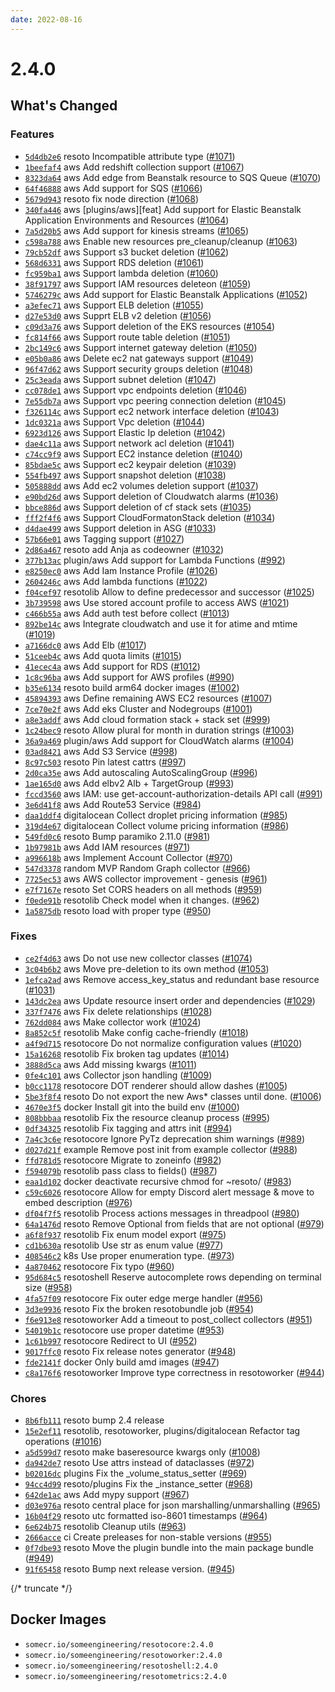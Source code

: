 ```yaml
---
date: 2022-08-16
---
```


# 2.4.0

## What's Changed

### Features

- [`5d4db2e6`](https://github.com/someengineering/resoto/commit/5d4db2e6) <span class="badge badge--secondary">resoto</span> Incompatible attribute type ([#1071](https://github.com/someengineering/resoto/pull/1071))
- [`1beefaf4`](https://github.com/someengineering/resoto/commit/1beefaf4) <span class="badge badge--secondary">aws</span> Add redshift collection support ([#1067](https://github.com/someengineering/resoto/pull/1067))
- [`8323da64`](https://github.com/someengineering/resoto/commit/8323da64) <span class="badge badge--secondary">aws</span> Add edge from Beanstalk resource to SQS Queue ([#1070](https://github.com/someengineering/resoto/pull/1070))
- [`64f46888`](https://github.com/someengineering/resoto/commit/64f46888) <span class="badge badge--secondary">aws</span> Add support for SQS ([#1066](https://github.com/someengineering/resoto/pull/1066))
- [`5679d943`](https://github.com/someengineering/resoto/commit/5679d943) <span class="badge badge--secondary">resoto</span> fix node direction ([#1068](https://github.com/someengineering/resoto/pull/1068))
- [`340fa446`](https://github.com/someengineering/resoto/commit/340fa446) <span class="badge badge--secondary">aws</span> [plugins/aws][feat] Add support for Elastic Beanstalk Application Environments and Resources ([#1064](https://github.com/someengineering/resoto/pull/1064))
- [`7a5d20b5`](https://github.com/someengineering/resoto/commit/7a5d20b5) <span class="badge badge--secondary">aws</span> Add support for kinesis streams ([#1065](https://github.com/someengineering/resoto/pull/1065))
- [`c598a788`](https://github.com/someengineering/resoto/commit/c598a788) <span class="badge badge--secondary">aws</span> Enable new resources pre_cleanup/cleanup ([#1063](https://github.com/someengineering/resoto/pull/1063))
- [`79cb52df`](https://github.com/someengineering/resoto/commit/79cb52df) <span class="badge badge--secondary">aws</span> Support s3 bucket deletion ([#1062](https://github.com/someengineering/resoto/pull/1062))
- [`568d6331`](https://github.com/someengineering/resoto/commit/568d6331) <span class="badge badge--secondary">aws</span> Support RDS deletion ([#1061](https://github.com/someengineering/resoto/pull/1061))
- [`fc959ba1`](https://github.com/someengineering/resoto/commit/fc959ba1) <span class="badge badge--secondary">aws</span> Support lambda deletion ([#1060](https://github.com/someengineering/resoto/pull/1060))
- [`38f91797`](https://github.com/someengineering/resoto/commit/38f91797) <span class="badge badge--secondary">aws</span> Support IAM resources deleteon ([#1059](https://github.com/someengineering/resoto/pull/1059))
- [`5746279c`](https://github.com/someengineering/resoto/commit/5746279c) <span class="badge badge--secondary">aws</span> Add support for Elastic Beanstalk Applications ([#1052](https://github.com/someengineering/resoto/pull/1052))
- [`a3efec71`](https://github.com/someengineering/resoto/commit/a3efec71) <span class="badge badge--secondary">aws</span> Support ELB deletion ([#1055](https://github.com/someengineering/resoto/pull/1055))
- [`d27e53d0`](https://github.com/someengineering/resoto/commit/d27e53d0) <span class="badge badge--secondary">aws</span> Supprt ELB v2 deletion ([#1056](https://github.com/someengineering/resoto/pull/1056))
- [`c09d3a76`](https://github.com/someengineering/resoto/commit/c09d3a76) <span class="badge badge--secondary">aws</span> Support deletion of the EKS resources ([#1054](https://github.com/someengineering/resoto/pull/1054))
- [`fc814f66`](https://github.com/someengineering/resoto/commit/fc814f66) <span class="badge badge--secondary">aws</span> Support route table deletion ([#1051](https://github.com/someengineering/resoto/pull/1051))
- [`2bc149c6`](https://github.com/someengineering/resoto/commit/2bc149c6) <span class="badge badge--secondary">aws</span> Support internet gateway deletion ([#1050](https://github.com/someengineering/resoto/pull/1050))
- [`e05b0a86`](https://github.com/someengineering/resoto/commit/e05b0a86) <span class="badge badge--secondary">aws</span> Delete ec2 nat gateways support ([#1049](https://github.com/someengineering/resoto/pull/1049))
- [`96f47d62`](https://github.com/someengineering/resoto/commit/96f47d62) <span class="badge badge--secondary">aws</span> Support security groups deletion ([#1048](https://github.com/someengineering/resoto/pull/1048))
- [`25c3eada`](https://github.com/someengineering/resoto/commit/25c3eada) <span class="badge badge--secondary">aws</span> Support subnet deletion ([#1047](https://github.com/someengineering/resoto/pull/1047))
- [`cc078de1`](https://github.com/someengineering/resoto/commit/cc078de1) <span class="badge badge--secondary">aws</span> Support vpc endpoints deletion ([#1046](https://github.com/someengineering/resoto/pull/1046))
- [`7e55db7a`](https://github.com/someengineering/resoto/commit/7e55db7a) <span class="badge badge--secondary">aws</span> Support vpc peering connection deletion ([#1045](https://github.com/someengineering/resoto/pull/1045))
- [`f326114c`](https://github.com/someengineering/resoto/commit/f326114c) <span class="badge badge--secondary">aws</span> Support ec2 network interface deletion ([#1043](https://github.com/someengineering/resoto/pull/1043))
- [`1dc0321a`](https://github.com/someengineering/resoto/commit/1dc0321a) <span class="badge badge--secondary">aws</span> Support Vpc deletion ([#1044](https://github.com/someengineering/resoto/pull/1044))
- [`6923d126`](https://github.com/someengineering/resoto/commit/6923d126) <span class="badge badge--secondary">aws</span> Support Elastic Ip deletion ([#1042](https://github.com/someengineering/resoto/pull/1042))
- [`dae4c11a`](https://github.com/someengineering/resoto/commit/dae4c11a) <span class="badge badge--secondary">aws</span> Support network acl deletion ([#1041](https://github.com/someengineering/resoto/pull/1041))
- [`c74cc9f9`](https://github.com/someengineering/resoto/commit/c74cc9f9) <span class="badge badge--secondary">aws</span> Support EC2 instance deletion ([#1040](https://github.com/someengineering/resoto/pull/1040))
- [`85bdae5c`](https://github.com/someengineering/resoto/commit/85bdae5c) <span class="badge badge--secondary">aws</span> Support ec2 keypair deletion ([#1039](https://github.com/someengineering/resoto/pull/1039))
- [`554fb497`](https://github.com/someengineering/resoto/commit/554fb497) <span class="badge badge--secondary">aws</span> Support snapshot deletion ([#1038](https://github.com/someengineering/resoto/pull/1038))
- [`505888dd`](https://github.com/someengineering/resoto/commit/505888dd) <span class="badge badge--secondary">aws</span> Add ec2 volumes deletion support ([#1037](https://github.com/someengineering/resoto/pull/1037))
- [`e90bd26d`](https://github.com/someengineering/resoto/commit/e90bd26d) <span class="badge badge--secondary">aws</span> Support deletion of Cloudwatch alarms ([#1036](https://github.com/someengineering/resoto/pull/1036))
- [`bbce886d`](https://github.com/someengineering/resoto/commit/bbce886d) <span class="badge badge--secondary">aws</span> Support deletion of cf stack sets ([#1035](https://github.com/someengineering/resoto/pull/1035))
- [`fff2f4f6`](https://github.com/someengineering/resoto/commit/fff2f4f6) <span class="badge badge--secondary">aws</span> Support CloudFormatonStack deletion ([#1034](https://github.com/someengineering/resoto/pull/1034))
- [`d4dae499`](https://github.com/someengineering/resoto/commit/d4dae499) <span class="badge badge--secondary">aws</span> Support deletion in ASG ([#1033](https://github.com/someengineering/resoto/pull/1033))
- [`57b66e01`](https://github.com/someengineering/resoto/commit/57b66e01) <span class="badge badge--secondary">aws</span> Tagging support ([#1027](https://github.com/someengineering/resoto/pull/1027))
- [`2d86a467`](https://github.com/someengineering/resoto/commit/2d86a467) <span class="badge badge--secondary">resoto</span> add Anja as codeowner ([#1032](https://github.com/someengineering/resoto/pull/1032))
- [`377b13ac`](https://github.com/someengineering/resoto/commit/377b13ac) <span class="badge badge--secondary">plugin/aws</span> Add support for Lambda Functions ([#992](https://github.com/someengineering/resoto/pull/992))
- [`e8250ec0`](https://github.com/someengineering/resoto/commit/e8250ec0) <span class="badge badge--secondary">aws</span> Add Iam Instance Profile ([#1026](https://github.com/someengineering/resoto/pull/1026))
- [`2604246c`](https://github.com/someengineering/resoto/commit/2604246c) <span class="badge badge--secondary">aws</span> Add lambda functions ([#1022](https://github.com/someengineering/resoto/pull/1022))
- [`f04cef97`](https://github.com/someengineering/resoto/commit/f04cef97) <span class="badge badge--secondary">resotolib</span> Allow to define predecessor and successor ([#1025](https://github.com/someengineering/resoto/pull/1025))
- [`3b739598`](https://github.com/someengineering/resoto/commit/3b739598) <span class="badge badge--secondary">aws</span> Use stored account profile to access AWS ([#1021](https://github.com/someengineering/resoto/pull/1021))
- [`c466b55a`](https://github.com/someengineering/resoto/commit/c466b55a) <span class="badge badge--secondary">aws</span> Add auth test before collect ([#1013](https://github.com/someengineering/resoto/pull/1013))
- [`892be14c`](https://github.com/someengineering/resoto/commit/892be14c) <span class="badge badge--secondary">aws</span> Integrate cloudwatch and use it for atime and mtime ([#1019](https://github.com/someengineering/resoto/pull/1019))
- [`a7166dc0`](https://github.com/someengineering/resoto/commit/a7166dc0) <span class="badge badge--secondary">aws</span> Add Elb ([#1017](https://github.com/someengineering/resoto/pull/1017))
- [`51ceeb4c`](https://github.com/someengineering/resoto/commit/51ceeb4c) <span class="badge badge--secondary">aws</span> Add quota limits ([#1015](https://github.com/someengineering/resoto/pull/1015))
- [`41ecec4a`](https://github.com/someengineering/resoto/commit/41ecec4a) <span class="badge badge--secondary">aws</span> Add support for RDS ([#1012](https://github.com/someengineering/resoto/pull/1012))
- [`1c8c96ba`](https://github.com/someengineering/resoto/commit/1c8c96ba) <span class="badge badge--secondary">aws</span> Add support for AWS profiles ([#990](https://github.com/someengineering/resoto/pull/990))
- [`b35e6134`](https://github.com/someengineering/resoto/commit/b35e6134) <span class="badge badge--secondary">resoto</span> build arm64 docker images ([#1002](https://github.com/someengineering/resoto/pull/1002))
- [`45894393`](https://github.com/someengineering/resoto/commit/45894393) <span class="badge badge--secondary">aws</span> Define remaining AWS EC2 resources ([#1007](https://github.com/someengineering/resoto/pull/1007))
- [`7ce70e2f`](https://github.com/someengineering/resoto/commit/7ce70e2f) <span class="badge badge--secondary">aws</span> Add eks Cluster and Nodegroups ([#1001](https://github.com/someengineering/resoto/pull/1001))
- [`a8e3addf`](https://github.com/someengineering/resoto/commit/a8e3addf) <span class="badge badge--secondary">aws</span> Add cloud formation stack + stack set ([#999](https://github.com/someengineering/resoto/pull/999))
- [`1c24bec9`](https://github.com/someengineering/resoto/commit/1c24bec9) <span class="badge badge--secondary">resoto</span> Allow plural for month in duration strings ([#1003](https://github.com/someengineering/resoto/pull/1003))
- [`36a9a469`](https://github.com/someengineering/resoto/commit/36a9a469) <span class="badge badge--secondary">plugin/aws</span> Add support for CloudWatch alarms ([#1004](https://github.com/someengineering/resoto/pull/1004))
- [`03ad8421`](https://github.com/someengineering/resoto/commit/03ad8421) <span class="badge badge--secondary">aws</span> Add S3 Service ([#998](https://github.com/someengineering/resoto/pull/998))
- [`8c97c503`](https://github.com/someengineering/resoto/commit/8c97c503) <span class="badge badge--secondary">resoto</span> Pin latest cattrs ([#997](https://github.com/someengineering/resoto/pull/997))
- [`2d0ca35e`](https://github.com/someengineering/resoto/commit/2d0ca35e) <span class="badge badge--secondary">aws</span> Add autoscaling AutoScalingGroup ([#996](https://github.com/someengineering/resoto/pull/996))
- [`1ae165d0`](https://github.com/someengineering/resoto/commit/1ae165d0) <span class="badge badge--secondary">aws</span> Add elbv2 Alb + TargetGroup ([#993](https://github.com/someengineering/resoto/pull/993))
- [`fccd3560`](https://github.com/someengineering/resoto/commit/fccd3560) <span class="badge badge--secondary">aws</span> IAM: use get-account-authorization-details API call ([#991](https://github.com/someengineering/resoto/pull/991))
- [`3e6d41f8`](https://github.com/someengineering/resoto/commit/3e6d41f8) <span class="badge badge--secondary">aws</span> Add Route53 Service ([#984](https://github.com/someengineering/resoto/pull/984))
- [`daa1ddf4`](https://github.com/someengineering/resoto/commit/daa1ddf4) <span class="badge badge--secondary">digitalocean</span> Collect droplet pricing information ([#985](https://github.com/someengineering/resoto/pull/985))
- [`319d4e67`](https://github.com/someengineering/resoto/commit/319d4e67) <span class="badge badge--secondary">digitalocean</span> Collect volume pricing information ([#986](https://github.com/someengineering/resoto/pull/986))
- [`549fd0c6`](https://github.com/someengineering/resoto/commit/549fd0c6) <span class="badge badge--secondary">resoto</span> Bump paramiko 2.11.0 ([#981](https://github.com/someengineering/resoto/pull/981))
- [`1b97981b`](https://github.com/someengineering/resoto/commit/1b97981b) <span class="badge badge--secondary">aws</span> Add IAM resources ([#971](https://github.com/someengineering/resoto/pull/971))
- [`a996618b`](https://github.com/someengineering/resoto/commit/a996618b) <span class="badge badge--secondary">aws</span> Implement Account Collector ([#970](https://github.com/someengineering/resoto/pull/970))
- [`547d3378`](https://github.com/someengineering/resoto/commit/547d3378) <span class="badge badge--secondary">random</span> MVP Random Graph collector ([#966](https://github.com/someengineering/resoto/pull/966))
- [`7725ec53`](https://github.com/someengineering/resoto/commit/7725ec53) <span class="badge badge--secondary">aws</span> AWS collector improvement - genesis ([#961](https://github.com/someengineering/resoto/pull/961))
- [`e7f7167e`](https://github.com/someengineering/resoto/commit/e7f7167e) <span class="badge badge--secondary">resoto</span> Set CORS headers on all methods ([#959](https://github.com/someengineering/resoto/pull/959))
- [`f0ede91b`](https://github.com/someengineering/resoto/commit/f0ede91b) <span class="badge badge--secondary">resotolib</span> Check model when it changes. ([#962](https://github.com/someengineering/resoto/pull/962))
- [`1a5875db`](https://github.com/someengineering/resoto/commit/1a5875db) <span class="badge badge--secondary">resoto</span> load with proper type ([#950](https://github.com/someengineering/resoto/pull/950))

### Fixes

- [`ce2f4d63`](https://github.com/someengineering/resoto/commit/ce2f4d63) <span class="badge badge--secondary">aws</span> Do not use new collector classes ([#1074](https://github.com/someengineering/resoto/pull/1074))
- [`3c04b6b2`](https://github.com/someengineering/resoto/commit/3c04b6b2) <span class="badge badge--secondary">aws</span> Move pre-deletion to its own method ([#1053](https://github.com/someengineering/resoto/pull/1053))
- [`1efca2ad`](https://github.com/someengineering/resoto/commit/1efca2ad) <span class="badge badge--secondary">aws</span> Remove access_key_status and redundant base resource ([#1031](https://github.com/someengineering/resoto/pull/1031))
- [`143dc2ea`](https://github.com/someengineering/resoto/commit/143dc2ea) <span class="badge badge--secondary">aws</span> Update resource insert order and dependencies ([#1029](https://github.com/someengineering/resoto/pull/1029))
- [`337f7476`](https://github.com/someengineering/resoto/commit/337f7476) <span class="badge badge--secondary">aws</span> Fix delete relationships ([#1028](https://github.com/someengineering/resoto/pull/1028))
- [`762dd084`](https://github.com/someengineering/resoto/commit/762dd084) <span class="badge badge--secondary">aws</span> Make collector work ([#1024](https://github.com/someengineering/resoto/pull/1024))
- [`8a852c5f`](https://github.com/someengineering/resoto/commit/8a852c5f) <span class="badge badge--secondary">resotolib</span> Make config cache-friendly ([#1018](https://github.com/someengineering/resoto/pull/1018))
- [`a4f9d715`](https://github.com/someengineering/resoto/commit/a4f9d715) <span class="badge badge--secondary">resotocore</span> Do not normalize configuration values ([#1020](https://github.com/someengineering/resoto/pull/1020))
- [`15a16268`](https://github.com/someengineering/resoto/commit/15a16268) <span class="badge badge--secondary">resotolib</span> Fix broken tag updates ([#1014](https://github.com/someengineering/resoto/pull/1014))
- [`3888d5ca`](https://github.com/someengineering/resoto/commit/3888d5ca) <span class="badge badge--secondary">aws</span> Add missing kwargs ([#1011](https://github.com/someengineering/resoto/pull/1011))
- [`0fe4c101`](https://github.com/someengineering/resoto/commit/0fe4c101) <span class="badge badge--secondary">aws</span> Collector json handling ([#1009](https://github.com/someengineering/resoto/pull/1009))
- [`b0cc1178`](https://github.com/someengineering/resoto/commit/b0cc1178) <span class="badge badge--secondary">resotocore</span> DOT renderer should allow dashes ([#1005](https://github.com/someengineering/resoto/pull/1005))
- [`5be3f8f4`](https://github.com/someengineering/resoto/commit/5be3f8f4) <span class="badge badge--secondary">resoto</span> Do not export the new Aws\* classes until done. ([#1006](https://github.com/someengineering/resoto/pull/1006))
- [`4670e3f5`](https://github.com/someengineering/resoto/commit/4670e3f5) <span class="badge badge--secondary">docker</span> Install git into the build env ([#1000](https://github.com/someengineering/resoto/pull/1000))
- [`808bbbaa`](https://github.com/someengineering/resoto/commit/808bbbaa) <span class="badge badge--secondary">resotolib</span> Fix the resource cleanup process ([#995](https://github.com/someengineering/resoto/pull/995))
- [`0df34325`](https://github.com/someengineering/resoto/commit/0df34325) <span class="badge badge--secondary">resotolib</span> Fix tagging and attrs init ([#994](https://github.com/someengineering/resoto/pull/994))
- [`7a4c3c6e`](https://github.com/someengineering/resoto/commit/7a4c3c6e) <span class="badge badge--secondary">resotocore</span> Ignore PyTz deprecation shim warnings ([#989](https://github.com/someengineering/resoto/pull/989))
- [`d027d21f`](https://github.com/someengineering/resoto/commit/d027d21f) <span class="badge badge--secondary">example</span> Remove post init from example collector ([#988](https://github.com/someengineering/resoto/pull/988))
- [`ffd781d5`](https://github.com/someengineering/resoto/commit/ffd781d5) <span class="badge badge--secondary">resotocore</span> Migrate to zoneinfo ([#982](https://github.com/someengineering/resoto/pull/982))
- [`f594079b`](https://github.com/someengineering/resoto/commit/f594079b) <span class="badge badge--secondary">resotolib</span> pass class to fields() ([#987](https://github.com/someengineering/resoto/pull/987))
- [`eaa1d102`](https://github.com/someengineering/resoto/commit/eaa1d102) <span class="badge badge--secondary">docker</span> deactivate recursive chmod for ~resoto/ ([#983](https://github.com/someengineering/resoto/pull/983))
- [`c59c6026`](https://github.com/someengineering/resoto/commit/c59c6026) <span class="badge badge--secondary">resotocore</span> Allow for empty Discord alert message & move to embed description ([#976](https://github.com/someengineering/resoto/pull/976))
- [`df04f7f5`](https://github.com/someengineering/resoto/commit/df04f7f5) <span class="badge badge--secondary">resotolib</span> Process actions messages in threadpool ([#980](https://github.com/someengineering/resoto/pull/980))
- [`64a1476d`](https://github.com/someengineering/resoto/commit/64a1476d) <span class="badge badge--secondary">resoto</span> Remove Optional from fields that are not optional ([#979](https://github.com/someengineering/resoto/pull/979))
- [`a6f8f937`](https://github.com/someengineering/resoto/commit/a6f8f937) <span class="badge badge--secondary">resotolib</span> Fix enum model export ([#975](https://github.com/someengineering/resoto/pull/975))
- [`cd1b630a`](https://github.com/someengineering/resoto/commit/cd1b630a) <span class="badge badge--secondary">resotolib</span> Use str as enum value ([#977](https://github.com/someengineering/resoto/pull/977))
- [`408546c2`](https://github.com/someengineering/resoto/commit/408546c2) <span class="badge badge--secondary">k8s</span> Use proper enumeration type. ([#973](https://github.com/someengineering/resoto/pull/973))
- [`4a870462`](https://github.com/someengineering/resoto/commit/4a870462) <span class="badge badge--secondary">resotocore</span> Fix typo ([#960](https://github.com/someengineering/resoto/pull/960))
- [`95d684c5`](https://github.com/someengineering/resoto/commit/95d684c5) <span class="badge badge--secondary">resotoshell</span> Reserve autocomplete rows depending on terminal size ([#958](https://github.com/someengineering/resoto/pull/958))
- [`4fa57f09`](https://github.com/someengineering/resoto/commit/4fa57f09) <span class="badge badge--secondary">resotocore</span> Fix outer edge merge handler ([#956](https://github.com/someengineering/resoto/pull/956))
- [`3d3e9936`](https://github.com/someengineering/resoto/commit/3d3e9936) <span class="badge badge--secondary">resoto</span> Fix the broken resotobundle job ([#954](https://github.com/someengineering/resoto/pull/954))
- [`f6e913e8`](https://github.com/someengineering/resoto/commit/f6e913e8) <span class="badge badge--secondary">resotoworker</span> Add a timeout to post_collect collectors ([#951](https://github.com/someengineering/resoto/pull/951))
- [`54019b1c`](https://github.com/someengineering/resoto/commit/54019b1c) <span class="badge badge--secondary">resotocore</span> use proper datetime ([#953](https://github.com/someengineering/resoto/pull/953))
- [`1c61b997`](https://github.com/someengineering/resoto/commit/1c61b997) <span class="badge badge--secondary">resotocore</span> Redirect to UI ([#952](https://github.com/someengineering/resoto/pull/952))
- [`9017ffc0`](https://github.com/someengineering/resoto/commit/9017ffc0) <span class="badge badge--secondary">resoto</span> Fix release notes generator ([#948](https://github.com/someengineering/resoto/pull/948))
- [`fde2141f`](https://github.com/someengineering/resoto/commit/fde2141f) <span class="badge badge--secondary">docker</span> Only build amd images ([#947](https://github.com/someengineering/resoto/pull/947))
- [`c8a176f6`](https://github.com/someengineering/resoto/commit/c8a176f6) <span class="badge badge--secondary">resotoworker</span> Improve type correctness in resotoworker ([#944](https://github.com/someengineering/resoto/pull/944))

### Chores

- [`8b6fb111`](https://github.com/someengineering/resoto/commit/8b6fb111) <span class="badge badge--secondary">resoto</span> bump 2.4 release
- [`15e2ef11`](https://github.com/someengineering/resoto/commit/15e2ef11) <span class="badge badge--secondary">resotolib, resotoworker, plugins/digitalocean</span> Refactor tag operations ([#1016](https://github.com/someengineering/resoto/pull/1016))
- [`a5d599d7`](https://github.com/someengineering/resoto/commit/a5d599d7) <span class="badge badge--secondary">resoto</span> make baseresource kwargs only ([#1008](https://github.com/someengineering/resoto/pull/1008))
- [`da942de7`](https://github.com/someengineering/resoto/commit/da942de7) <span class="badge badge--secondary">resoto</span> Use attrs instead of dataclasses ([#972](https://github.com/someengineering/resoto/pull/972))
- [`b02016dc`](https://github.com/someengineering/resoto/commit/b02016dc) <span class="badge badge--secondary">plugins</span> Fix the \_volume_status_setter ([#969](https://github.com/someengineering/resoto/pull/969))
- [`94cc4d99`](https://github.com/someengineering/resoto/commit/94cc4d99) <span class="badge badge--secondary">resoto/plugins</span> Fix the \_instance_setter ([#968](https://github.com/someengineering/resoto/pull/968))
- [`642de1ac`](https://github.com/someengineering/resoto/commit/642de1ac) <span class="badge badge--secondary">aws</span> Add mypy support ([#967](https://github.com/someengineering/resoto/pull/967))
- [`d03e976a`](https://github.com/someengineering/resoto/commit/d03e976a) <span class="badge badge--secondary">resoto</span> central place for json marshalling/unmarshalling ([#965](https://github.com/someengineering/resoto/pull/965))
- [`16b04f29`](https://github.com/someengineering/resoto/commit/16b04f29) <span class="badge badge--secondary">resoto</span> utc formatted iso-8601 timestamps ([#964](https://github.com/someengineering/resoto/pull/964))
- [`6e624b75`](https://github.com/someengineering/resoto/commit/6e624b75) <span class="badge badge--secondary">resotolib</span> Cleanup utils ([#963](https://github.com/someengineering/resoto/pull/963))
- [`2666acce`](https://github.com/someengineering/resoto/commit/2666acce) <span class="badge badge--secondary">ci</span> Create preleases for non-stable versions ([#955](https://github.com/someengineering/resoto/pull/955))
- [`0f7dbe93`](https://github.com/someengineering/resoto/commit/0f7dbe93) <span class="badge badge--secondary">resoto</span> Move the plugin bundle into the main package bundle ([#949](https://github.com/someengineering/resoto/pull/949))
- [`91f65458`](https://github.com/someengineering/resoto/commit/91f65458) <span class="badge badge--secondary">resoto</span> Bump next release version. ([#945](https://github.com/someengineering/resoto/pull/945))

{/* truncate */}

## Docker Images

- `somecr.io/someengineering/resotocore:2.4.0`
- `somecr.io/someengineering/resotoworker:2.4.0`
- `somecr.io/someengineering/resotoshell:2.4.0`
- `somecr.io/someengineering/resotometrics:2.4.0`
